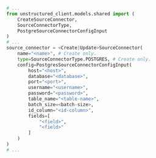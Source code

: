 ```python Python SDK
# ...
from unstructured_client.models.shared import (
    CreateSourceConnector,
    SourceConnectorType,
    PostgreSourceConnectorConfigInput
)
# ...
source_connector = <Create|Update>SourceConnector(
    name="<name>", # Create only.
    type=SourceConnectorType.POSTGRES, # Create only.
    config=PostgresSourceConnectorConfigInput(
        host="<host>",
        database="<database>",
        port="<port>",
        username="<username>",
        password="<password>",
        table_name="<table-name>",
        batch_size=<batch-size>,
        id_column="<id-column>",
        fields=[
            "<field>",
            "<field>"
        ]
    )
)
# ...
```
